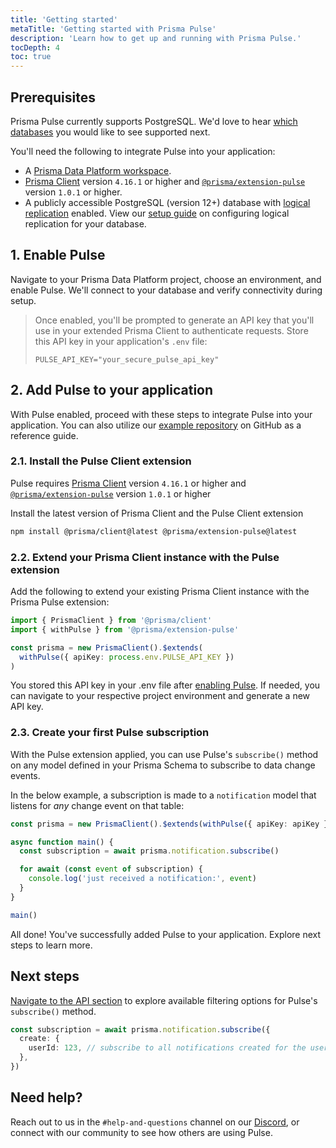 ```yaml
---
title: 'Getting started'
metaTitle: 'Getting started with Prisma Pulse'
description: 'Learn how to get up and running with Prisma Pulse.'
tocDepth: 4
toc: true
---
```


<TopBlock></TopBlock>

## Prerequisites

<Admonition type="info">

Prisma Pulse currently supports PostgreSQL. We'd love to hear [which databases](https://tally.so/r/wLbb8G) you would like to see supported next.

</Admonition>

You'll need the following to integrate Pulse into your application:

- A [Prisma Data Platform workspace](https://console.prisma.io).
- [Prisma Client](/orm/prisma-client) version `4.16.1` or higher and [`@prisma/extension-pulse`](https://www.npmjs.com/package/@prisma/extension-pulse) version `1.0.1` or higher.
- A publicly accessible PostgreSQL (version 12+) database with [logical replication](https://www.postgresql.org/docs/current/logical-replication-quick-setup.html) enabled. View our [setup guide](/pulse/database-setup/general-database-instructions#enable-logical-replication) on configuring logical replication for your database.

## 1. Enable Pulse

Navigate to your Prisma Data Platform project, choose an environment, and enable Pulse. We'll connect to your database and verify connectivity during setup.

> Once enabled, you'll be prompted to generate an API key that you'll use in your extended Prisma Client to authenticate requests. Store this API key in your application's `.env` file:
>
> ```env file=.env showLineNumbers
> PULSE_API_KEY="your_secure_pulse_api_key"
> ```

## 2. Add Pulse to your application

With Pulse enabled, proceed with these steps to integrate Pulse into your application. You can also utilize our [example repository](https://github.com/prisma/pulse-starter) on GitHub as a reference guide.

### 2.1. Install the Pulse Client extension

<Admonition>

Pulse requires [Prisma Client](/orm/prisma-client) version `4.16.1` or higher and [`@prisma/extension-pulse`](https://www.npmjs.com/package/@prisma/extension-pulse) version `1.0.1` or higher

</Admonition>

Install the latest version of Prisma Client and the Pulse Client extension

```bash
npm install @prisma/client@latest @prisma/extension-pulse@latest
```

### 2.2. Extend your Prisma Client instance with the Pulse extension

Add the following to extend your existing Prisma Client instance with the Prisma Pulse extension:

```ts
import { PrismaClient } from '@prisma/client'
import { withPulse } from '@prisma/extension-pulse'

const prisma = new PrismaClient().$extends(
  withPulse({ apiKey: process.env.PULSE_API_KEY })
)
```

<Admonition type="note">

You stored this API key in your .env file after [enabling Pulse](#1-enable-pulse). If needed, you can navigate to your respective project environment and generate a new API key.

</Admonition>

### 2.3. Create your first Pulse subscription

With the Pulse extension applied, you can use Pulse's `subscribe()` method on any model defined in your Prisma Schema to subscribe to data change events.

In the below example, a subscription is made to a `notification` model that listens for _any_ change event on that table:

```ts
const prisma = new PrismaClient().$extends(withPulse({ apiKey: apiKey }))

async function main() {
  const subscription = await prisma.notification.subscribe()

  for await (const event of subscription) {
    console.log('just received a notification:', event)
  }
}

main()
```

All done! You've successfully added Pulse to your application. Explore next steps to learn more.

## Next steps

[Navigate to the API section](/pulse/api-reference) to explore available filtering options for Pulse's `subscribe()` method.

```ts
const subscription = await prisma.notification.subscribe({
  create: {
    userId: 123, // subscribe to all notifications created for the user with ID 123
  },
})
```

## Need help?

Reach out to us in the `#help-and-questions` channel on our [Discord](https://pris.ly/discord), or connect with our community to see how others are using Pulse.
